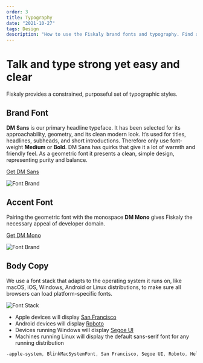 ```yaml
---
order: 3
title: Typography
date: "2021-10-27"
tags: Design
description: "How to use the Fiskaly brand fonts and typography. Find all links to font assets."
---
```


# Talk and type strong yet easy and clear

Fiskaly provides a constrained, purposeful set of typographic styles.

## Brand Font

**DM Sans** is our primary headline typeface. It has been selected for its approachability, geometry, and its clean modern look.
It’s used for titles, headlines, subheads, and short introductions. Therefore only use font-weight **Medium** or **Bold**.
DM Sans has quirks that give it a lot of warmth and friendly feel.
As a geometric font it presents a clean, simple design, representing purity and balance.

[Get DM Sans](https://fonts.google.com/specimen/DM+Sans)

![Font Brand](./font-brand.png)

## Accent Font

Pairing the geometric font with the monospace **DM Mono** gives Fiskaly the necessary appeal of developer domain.

[Get DM Mono](https://fonts.google.com/specimen/DM+Mono)

![Font Brand](./font-accent.png)

## Body Copy

We use a font stack that adapts to the operating system it runs on, like macOS, iOS, Windows, Android or Linux distributions,
to make sure all browsers can load platform-specific fonts.

![Font Stack](./font-stack.png)

- Apple devices will display [San Francisco](https://developer.apple.com/fonts/)
- Android devices will display [Roboto](https://fonts.google.com/specimen/Roboto)
- Devices running Windows will display [Segoe UI](https://en.wikipedia.org/wiki/Segoe#Segoe_UI)
- Machines running Linux will display the default sans-serif font for any running distribution

```css
-apple-system, BlinkMacSystemFont, San Francisco, Segoe UI, Roboto, Helvetica Neue, sans-serif
```

